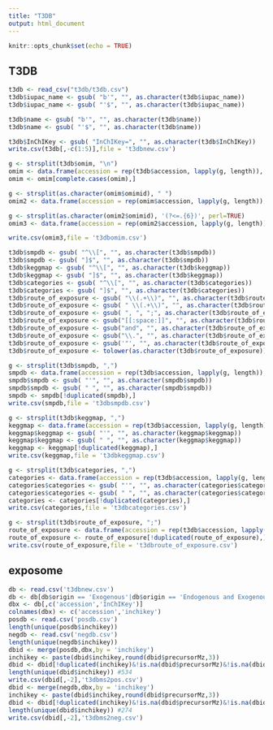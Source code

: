 ```yaml
---
title: "T3DB"
output: html_document
---
```


```r
knitr::opts_chunk$set(echo = TRUE)
```

## T3DB

```r
t3db <- read_csv("t3db/t3db.csv")
t3db$iupac_name <- gsub( "b'", "", as.character(t3db$iupac_name))
t3db$iupac_name <- gsub( "'$", "", as.character(t3db$iupac_name))

t3db$name <- gsub( "b'", "", as.character(t3db$name))
t3db$name <- gsub( "'$", "", as.character(t3db$name))

t3db$InChIKey <- gsub( "InChIKey=", "", as.character(t3db$InChIKey))
write.csv(t3db[,-c(1:5)],file = 't3dbnew.csv')

g <- strsplit(t3db$omim, "\n")
omim <- data.frame(accession = rep(t3db$accession, lapply(g, length)), omimid = unlist(g))
omim <- omim[complete.cases(omim),]

g <- strsplit(as.character(omim$omimid), " ")
omim2 <- data.frame(accession = rep(omim$accession, lapply(g, length)), omimid = unlist(g))

g <- strsplit(as.character(omim2$omimid), '(?<=.{6})', perl=TRUE)
omim3 <- data.frame(accession = rep(omim2$accession, lapply(g, length)), omimid = unlist(g))

write.csv(omim3,file = 't3dbomim.csv')

t3db$smpdb <- gsub( "^\\[", "", as.character(t3db$smpdb))
t3db$smpdb <- gsub( "]$", "", as.character(t3db$smpdb))
t3db$keggmap <- gsub( "^\\[", "", as.character(t3db$keggmap))
t3db$keggmap <- gsub( "]$", "", as.character(t3db$keggmap))
t3db$categories <- gsub( "^\\[", "", as.character(t3db$categories))
t3db$categories <- gsub( "]$", "", as.character(t3db$categories))
t3db$route_of_exposure <- gsub( "\\(.+\\)", "", as.character(t3db$route_of_exposure))
t3db$route_of_exposure <- gsub( " \\(.+\\)", "", as.character(t3db$route_of_exposure))
t3db$route_of_exposure <- gsub( ", ", ";", as.character(t3db$route_of_exposure))
t3db$route_of_exposure <- gsub("[[:space:]]", "", as.character(t3db$route_of_exposure))
t3db$route_of_exposure <- gsub("and", "", as.character(t3db$route_of_exposure))
t3db$route_of_exposure <- gsub("\\.", "", as.character(t3db$route_of_exposure))
t3db$route_of_exposure <- gsub('"', "", as.character(t3db$route_of_exposure))
t3db$route_of_exposure <- tolower(as.character(t3db$route_of_exposure))

g <- strsplit(t3db$smpdb, ",")
smpdb <- data.frame(accession = rep(t3db$accession, lapply(g, length)), smpdb = unlist(g))
smpdb$smpdb <- gsub( "'", "", as.character(smpdb$smpdb))
smpdb$smpdb <- gsub( " ", "", as.character(smpdb$smpdb))
smpdb <- smpdb[!duplicated(smpdb),]
write.csv(smpdb,file = 't3dbsmpdb.csv')

g <- strsplit(t3db$keggmap, ",")
keggmap <- data.frame(accession = rep(t3db$accession, lapply(g, length)), keggmap = unlist(g))
keggmap$keggmap <- gsub( "'", "", as.character(keggmap$keggmap))
keggmap$keggmap <- gsub( " ", "", as.character(keggmap$keggmap))
keggmap <- keggmap[!duplicated(keggmap),]
write.csv(keggmap,file = 't3dbkeggmap.csv')

g <- strsplit(t3db$categories, ",")
categories <- data.frame(accession = rep(t3db$accession, lapply(g, length)), categories = unlist(g))
categories$categories <- gsub( "'", "", as.character(categories$categories))
categories$categories <- gsub( " ", "", as.character(categories$categories))
categories <- categories[!duplicated(categories),]
write.csv(categories,file = 't3dbcategories.csv')

g <- strsplit(t3db$route_of_exposure, ";")
route_of_exposure <- data.frame(accession = rep(t3db$accession, lapply(g, length)), route_of_exposure = unlist(g))
route_of_exposure <- route_of_exposure[!duplicated(route_of_exposure),]
write.csv(route_of_exposure,file = 't3dbroute_of_exposure.csv')
```

## exposome

```r
db <- read.csv('t3dbnew.csv')
db <- db[db$origin == 'Exogenous'|db$origin == 'Endogenous and Exogenous',]
dbx <- db[,c('accession','InChIKey')]
colnames(dbx) <- c('accession','inchikey')
posdb <- read.csv('posdb.csv')
length(unique(posdb$inchikey))
negdb <- read.csv('negdb.csv')
length(unique(negdb$inchikey))
dbid <- merge(posdb,dbx,by = 'inchikey')
inchikey <- paste(dbid$inchikey,round(dbid$precursorMz,3))
dbid <- dbid[!duplicated(inchikey)&!is.na(dbid$precursorMz)&!is.na(dbid$inchikey),]
length(unique(dbid$inchikey)) #534
write.csv(dbid[,-2],'t3dbms2pos.csv')
dbid <- merge(negdb,dbx,by = 'inchikey')
inchikey <- paste(dbid$inchikey,round(dbid$precursorMz,3))
dbid <- dbid[!duplicated(inchikey)&!is.na(dbid$precursorMz)&!is.na(dbid$inchikey),]
length(unique(dbid$inchikey)) #274
write.csv(dbid[,-2],'t3dbms2neg.csv')
```


